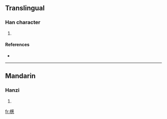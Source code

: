 ==Translingual==

===Han character===
{{Han char|rn=75|rad=木|as=13|sn=17|four=|canj=木廿心心 (DTPP)}}

# {{defn|Han|sort=木13}}

====References====
* {{Han ref|kx=0558.020|dkj=15694|dj=0947.050|hdz=21299.070|uh=6AA7|ud=27303}}

----

==Mandarin==

===Hanzi===
{{cmn-hanzi|pin=[[sōng]] ([[song1]])|wg=sung<sup>1</sup>}}

# {{defn|Mandarin}}

[[fr:檧]]